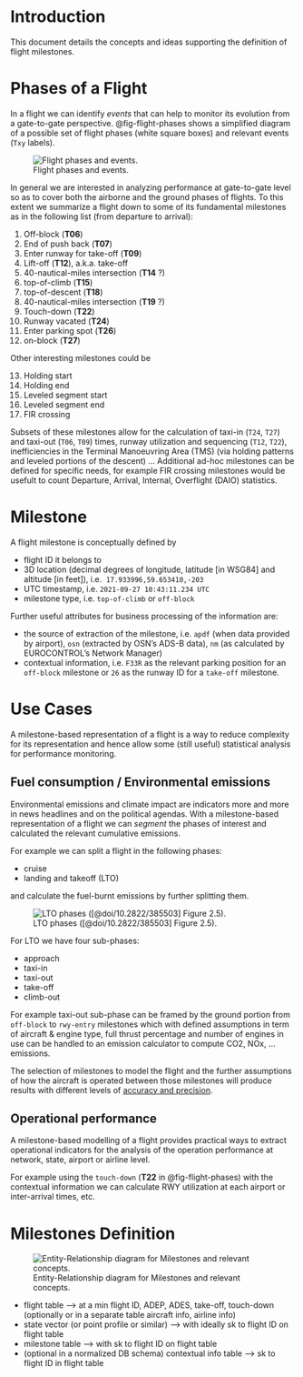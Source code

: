
# Introduction

This document details the concepts and ideas supporting the definition of flight milestones.

# Phases of a Flight

In a flight we can identify _events_ that can help to monitor its evolution from a gate-to-gate
perspective.
@fig-flight-phases shows a simplified diagram of a possible set of flight phases (white square boxes) and relevant events (`Txy` labels).

![Flight phases and events.](media/flight_states.png){#fig-flight-phases}

In general we are interested in analyzing performance at gate-to-gate level so
as to cover both the airborne and the ground phases of flights. To this extent
we summarize a flight down to some of its fundamental milestones as in the
following list (from departure to arrival):

(@) Off-block (**T06**)
(@) End of push back (**T07**)
(@) Enter runway for take-off (**T09**)
(@) Lift-off (**T12**), a.k.a. take-off
(@) 40-nautical-miles intersection (**T14** ?)
(@) top-of-climb (**T15**)
(@) top-of-descent (**T18**)
(@) 40-nautical-miles intersection (**T19** ?)
(@) Touch-down (**T22**)
(@) Runway vacated (**T24**)
(@) Enter parking spot (**T26**)
(@) on-block (**T27**)


Other interesting milestones could be

(@) Holding start
(@) Holding end
(@) Leveled segment start
(@) Leveled segment end
(@) FIR crossing


Subsets of these milestones allow for the calculation of taxi-in (`T24`, `T27`) and
taxi-out (`T06`, `T09`) times, runway utilization and
sequencing (`T12`, `T22`), inefficiencies in the Terminal Manoeuvring Area (TMS) (via
holding patterns and leveled portions of the descent)  ...
Additional ad-hoc milestones can be defined for specific needs, for example FIR crossing
milestones would be usefult to count Departure, Arrival, Internal, Overflight (DAIO) statistics.


# Milestone

A flight milestone is conceptually defined by

* flight ID it belongs to
* 3D location (decimal degrees of longitude, latitude [in WSG84] and altitude [in feet]), i.e. 
  `17.933996,59.653410,-203`
* UTC timestamp, i.e. `2021-09-27 10:43:11.234 UTC`
* milestone type, i.e. `top-of-climb` or `off-block`

Further useful attributes for business processing of the information are:

* the source of extraction of the milestone, i.e. `apdf` (when data provided by airport),
  `osn` (extracted by OSN's ADS-B data), `nm` (as calculated by EUROCONTROL's Network Manager)
* contextual information, i.e. `F33R` as the relevant parking position for an `off-block` milestone
  or `26` as the runway ID for a `take-off` milestone.


# Use Cases

A milestone-based representation of a flight is a way to reduce complexity
for its representation and hence allow some (still useful) statistical analysis for
performance monitoring.

## Fuel consumption / Environmental emissions

Environmental emissions and climate impact are indicators more and more in news headlines and
on the political agendas.
With a milestone-based representation of a flight we can *segment* the phases of interest
and calculated the relevant cumulative emissions.

For example we can split a flight in the following phases:

* cruise
* landing and takeoff (LTO)

and calculate the fuel-burnt emissions by further splitting them.

![LTO phases ([@doi/10.2822/385503] Figure 2.5).](media/lto-cycle_eea.png)

For LTO we have four sub-phases:

* approach
* taxi-in
* taxi-out
* take-off
* climb-out

For example taxi-out sub-phase can be framed by the ground portion from `off-block` to
`rwy-entry` milestones which with defined assumptions in term of aircraft & engine type,
full thrust percentage and number of engines in use can be handled to an emission calculator
to compute CO2, NOx, ... emissions.

The selection of milestones to model the flight and the further assumptions of how the aircraft
is operated between those milestones will produce results with different levels of
[accuracy and precision](https://en.wikipedia.org/wiki/Accuracy_and_precision).


## Operational performance


A milestone-based modelling of a flight provides practical ways to extract operational
indicators for the analysis of the operation performance at network, state, airport or
airline level.

For example using the `touch-down` (**T22** in @fig-flight-phases) with the contextual information
we can calculate RWY utilization at each airport or inter-arrival times, etc.


# Milestones Definition

![Entity-Relationship diagram for Milestones and relevant concepts.](media/er-diagram.jpeg)

* flight table --> at a min flight ID, ADEP, ADES, take-off, touch-down (optionally or in a
  separate table aircraft info, airline info) 
* state vector (or point profile or similar) --> with ideally sk to flight ID on flight table
* milestone table --> with sk to flight ID on flight table
* (optional in a normalized DB schema) contextual info table --> sk to flight ID in flight table

